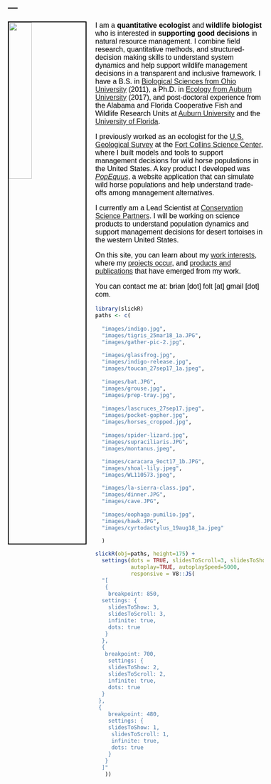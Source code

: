 ---
---

<link rel="stylesheet" href="styles.css" type="text/css">

<style type="text/css">
body{ /* Normal  */ font-size: 16px; font-family: Arial; color:black}
td {  /* Table  */ font-size: 8px;}
h1.title {font-size: 38px; color: DarkRed;}
h1 { /* Header 1 */ font-size: 28px; color: Black;}
h2 { /* Header 2 */ font-size: 22px; color: Black;}
h3 { /* Header 3 */ font-size: 18px; color: Black;}
code.r{ /* Code block */ font-size: 12px;}
pre { /* Code block - determines code spacing between lines */ font-size: 14px;}
</style>

<img src="images/brian-folt.jpg" style="width:30%; border:2px solid; margin-right: 20px" align="left">

I am a **quantitative ecologist** and **wildlife biologist** who is interested in **supporting good decisions** in natural resource management. I combine field research, quantitative methods, and  structured-decision making skills to understand system dynamics and help support wildlife management decisions in a transparent and inclusive framework. I have a B.S. in [Biological Sciences from Ohio University](https://www.ohio.edu/cas/biology) (2011), a Ph.D. in [Ecology from Auburn University](http://www.auburn.edu/cosam/departments/biology/) (2017), and post-doctoral experience from the Alabama and Florida Cooperative Fish and Wildlife Research Units at [Auburn University](https://www1.usgs.gov/coopunits/unit/Alabama) and the [University of Florida](https://wec.ifas.ufl.edu/coop/). 

I previously worked as an ecologist for the [U.S. Geological Survey](https://www.usgs.gov/) at the [Fort Collins Science Center](https://www.usgs.gov/centers/fort), where I built models and tools to support management decisions for wild horse populations in the United States. A key product I developed was [*PopEquus*](https://rconnect.usgs.gov/popequus/), a website application that can simulate wild horse populations and help understand trade-offs among management alternatives.

I currently am a Lead Scientist at [Conservation Science Partners](https://csp-inc.org). I will be working on science products to understand population dynamics and support management decisions for desert tortoises in the western United States.

On this site, you can learn about my [work interests](https://brianfolt.github.io/research), where my [projects occur](https://brianfolt.github.io/locations), and [products and publications ](https://brianfolt.github.io/publications) that have emerged from my work.

You can contact me at: brian [dot] folt [at] gmail [dot] com.

```r
library(slickR)
paths <- c(
  
  "images/indigo.jpg",
  "images/tigris_25mar18_1a.JPG",
  "images/gather-pic-2.jpg",

  "images/glassfrog.jpg",
  "images/indigo-release.jpg",
  "images/toucan_27sep17_1a.jpeg",
  
  "images/bat.JPG",
  "images/grouse.jpg",
  "images/prep-tray.jpg",
      
  "images/lascruces_27sep17.jpeg",
  "images/pocket-gopher.jpg",
  "images/horses_cropped.jpg",
    
  "images/spider-lizard.jpg",
  "images/supraciliaris.JPG",
  "images/montanus.jpeg",

  "images/caracara_9oct17_1b.JPG",
  "images/shoal-lily.jpeg",
  "images/WL110573.jpeg",

  "images/la-sierra-class.jpg",
  "images/dinner.JPG",
  "images/cave.JPG",
  
  "images/oophaga-pumilio.jpg",
  "images/hawk.JPG",
  "images/cyrtodactylus_19aug18_1a.jpeg"

  )

slickR(obj=paths, height=175) + 
  settings(dots = TRUE, slidesToScroll=3, slidesToShow=3, 
           autoplay=TRUE, autoplaySpeed=5000,
           responsive = V8::JS(
  "[
   {
    breakpoint: 850,
  settings: {
    slidesToShow: 3,
    slidesToScroll: 3,
    infinite: true,
    dots: true
   }
  },
  {
   breakpoint: 700,
    settings: {
    slidesToShow: 2,
    slidesToScroll: 2,
    infinite: true,
    dots: true
  }
 },
 {
    breakpoint: 480,
    settings: {
    slidesToShow: 1,
     slidesToScroll: 1,
     infinite: true,
     dots: true
    }
   }
  ]"
   ))
```
